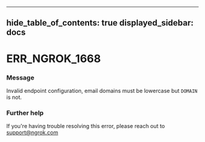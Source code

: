 

---
hide_table_of_contents: true
displayed_sidebar: docs
---


# ERR_NGROK_1668

### Message
Invalid endpoint configuration, email domains must be lowercase but `DOMAIN` is not.

<ErrorDetails />



### Further help
If you're having trouble resolving this error, please reach out to [support@ngrok.com](mailto:support@ngrok.com?subject=Help%20with%20ERR_NGROK_1668)

